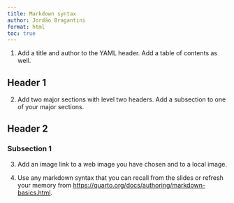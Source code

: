 ```yaml
---
title: Markdown syntax
author: Jordão Bragantini
format: html
toc: true
---
```


1.  Add a title and author to the YAML header. Add a table of contents as well.

## Header 1

2.  Add two major sections with level two headers. Add a subsection to one of your major sections.

## Header 2

### Subsection 1

3.  Add an image link to a web image you have chosen and to a local image.

::: {.panel-sidebar}

4.  Use any markdown syntax that you can recall from the slides or refresh your memory from <https://quarto.org/docs/authoring/markdown-basics.html>.

:::